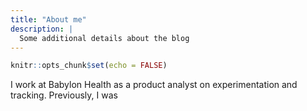 ```yaml
---
title: "About me"
description: |
  Some additional details about the blog
---
```


```r
knitr::opts_chunk$set(echo = FALSE)
```

I work at Babylon Health as a product analyst on experimentation and tracking. Previously, I was 
